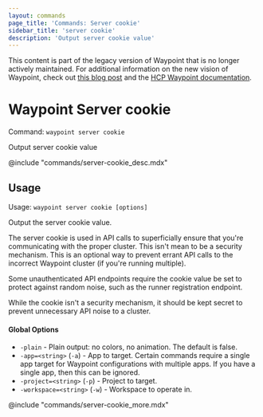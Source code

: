 ```yaml
---
layout: commands
page_title: 'Commands: Server cookie'
sidebar_title: 'server cookie'
description: 'Output server cookie value'
---
```


<Warning>

This content is part of the legacy version of Waypoint that is no longer actively maintained. For additional information on the new vision of Waypoint, check out [this blog post](https://www.hashicorp.com/blog/a-new-vision-for-hcp-waypoint) and the [HCP Waypoint documentation](/hcp/docs/waypoint).

</Warning>

# Waypoint Server cookie

Command: `waypoint server cookie`

Output server cookie value

@include "commands/server-cookie_desc.mdx"

## Usage

Usage: `waypoint server cookie [options]`

Output the server cookie value.

The server cookie is used in API calls to superficially ensure that
you're communicating with the proper cluster. This isn't mean to be a
security mechanism. This is an optional way to prevent errant API calls
to the incorrect Waypoint cluster (if you're running multiple).

Some unauthenticated API endpoints require the cookie value be set to
protect against random noise, such as the runner registration endpoint.

While the cookie isn't a security mechanism, it should be kept secret
to prevent unnecessary API noise to a cluster.

#### Global Options

- `-plain` - Plain output: no colors, no animation. The default is false.
- `-app=<string>` (`-a`) - App to target. Certain commands require a single app target for Waypoint configurations with multiple apps. If you have a single app, then this can be ignored.
- `-project=<string>` (`-p`) - Project to target.
- `-workspace=<string>` (`-w`) - Workspace to operate in.

@include "commands/server-cookie_more.mdx"
